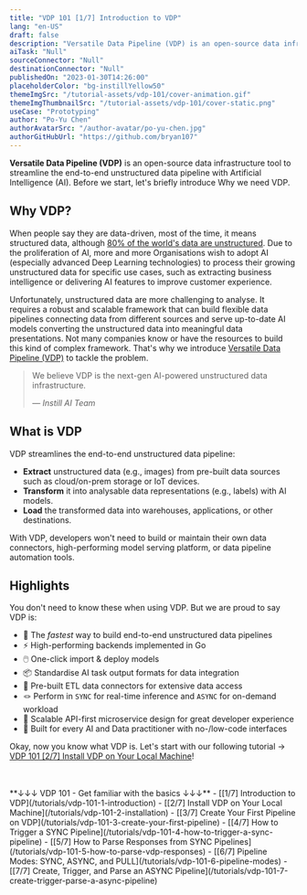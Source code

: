 ```yaml
---
title: "VDP 101 [1/7] Introduction to VDP"
lang: "en-US"
draft: false
description: "Versatile Data Pipeline (VDP) is an open-source data infrastructure tool to streamline the end-to-end unstructured data pipeline with Artificial Intelligence (AI)."
aiTask: "Null"
sourceConnector: "Null"
destinationConnector: "Null"
publishedOn: "2023-01-30T14:26:00"
placeholderColor: "bg-instillYellow50"
themeImgSrc: "/tutorial-assets/vdp-101/cover-animation.gif"
themeImgThumbnailSrc: "/tutorial-assets/vdp-101/cover-static.png"
useCase: "Prototyping"
author: "Po-Yu Chen"
authorAvatarSrc: "/author-avatar/po-yu-chen.jpg"
authorGitHubUrl: "https://github.com/bryan107"
---
```


**Versatile Data Pipeline (VDP)** is an open-source data infrastructure tool to streamline the end-to-end unstructured data pipeline with Artificial Intelligence (AI).
Before we start, let's briefly introduce Why we need VDP.

## Why VDP?

When people say they are data-driven, most of the time, it means structured data, although [80% of the world's data are unstructured](https://www.analyticsinsight.net/the-future-of-data-revolution-will-be-unstructured-data/).
Due to the proliferation of AI, more and more Organisations wish to adopt AI (especially advanced Deep Learning technologies) to process their growing unstructured data for specific use cases, such as extracting business intelligence or delivering AI features to improve customer experience.

Unfortunately, unstructured data are more challenging to analyse. It requires a robust and scalable framework that can build flexible data pipelines connecting data from different sources and serve up-to-date AI models converting the unstructured data into meaningful data presentations.
Not many companies know or have the resources to build this kind of complex framework. That's why we introduce [Versatile Data Pipeline (VDP)](http://go.instill.tech/4em2l4) to tackle the problem.

> We believe VDP is the next-gen AI-powered unstructured data infrastructure.
>
> — <cite> Instill AI Team</cite>

<CtaButton
  text="🎉 Check out VDP on GitHub "
  link="http://go.instill.tech/4em2l4"
/>

## What is VDP

VDP streamlines the end-to-end unstructured data pipeline:

- **Extract** unstructured data (e.g., images) from pre-built data sources such as cloud/on-prem storage or IoT devices.
- **Transform** it into analysable data representations (e.g., labels) with AI models.
- **Load** the transformed data into warehouses, applications, or other destinations.

With VDP, developers won't need to build or maintain their own data connectors, high-performing model serving platform, or data pipeline automation tools.

<ZoomableImg
  src="/tutorial-assets/vdp-101/1-introduction/overview.png"
  alt="VDP is a open-source tool to seamlessly integrate AI for unstructured data into the modern data stack."
/>

## Highlights

You don't need to know these when using VDP. But we are proud to say VDP is:

- 🚀 The _fastest_ way to build end-to-end unstructured data pipelines
- ⚡️ High-performing backends implemented in Go
- 🖱️ One-click import & deploy models
- 📦 Standardise AI task output formats for data integration
- 🔌 Pre-built ETL data connectors for extensive data access
- 🪢 Perform in `SYNC` for real-time inference and `ASYNC` for on-demand workload
- 🧁 Scalable API-first microservice design for great developer experience
- 🤠 Built for every AI and Data practitioner with no-/low-code interfaces

Okay, now you know what VDP is. Let's start with our following tutorial → [VDP 101 [2/7] Install VDP on Your Local Machine](/tutorials/vdp-101-2-installation)!

<br />
<br />
**↓↓↓ VDP 101 - Get familiar with the basics ↓↓↓** - [[1/7] Introduction to
VDP](/tutorials/vdp-101-1-introduction) - [[2/7] Install VDP on Your Local
Machine](/tutorials/vdp-101-2-installation) - [[3/7] Create Your First Pipeline
on VDP](/tutorials/vdp-101-3-create-your-first-pipeline) - [[4/7] How to Trigger
a SYNC Pipeline](/tutorials/vdp-101-4-how-to-trigger-a-sync-pipeline) - [[5/7]
How to Parse Responses from SYNC
Pipelines](/tutorials/vdp-101-5-how-to-parse-vdp-responses) - [[6/7] Pipeline
Modes: SYNC, ASYNC, and PULL](/tutorials/vdp-101-6-pipeline-modes) - [[7/7]
Create, Trigger, and Parse an ASYNC
Pipeline](/tutorials/vdp-101-7-create-trigger-parse-a-async-pipeline)
